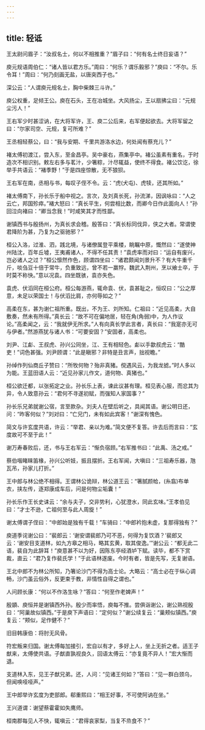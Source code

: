 ```yaml
---
---
---
```

title: 轻诋
---


王太尉问眉子：“汝叔名士，何以不相推重？”眉子曰：“何有名士终日妄语？”

庾元规语周伯仁：“诸人皆以君方乐。”周曰：“何乐？谓乐毅邪？”庾曰：“不尔。乐令耳！”周曰：“何乃刻画无盐，以唐突西子也。”

深公云：“人谓庾元规名士，胸中柴棘三斗许。”

庾公权重，足倾王公。庾在石头，王在冶城坐。大风扬尘，王以扇拂尘曰：“元规尘污人！”

王右军少时甚涩讷，在大将军许，王、庾二公后来，右军便起欲去。大将军留之曰：“尔家司空、元规，复可所难？”

王丞相轻蔡公，曰：“我与安期、千里共游洛水边，何处闻有蔡充儿？”

褚太傅初渡江，尝入东，至金昌亭。吴中豪右，燕集亭中。褚公虽素有重名，于时造次不相识别。敕左右多与茗汁，少箸粽，汁尽辄益，使终不得食。褚公饮讫，徐举手共语云：“褚季野！”于是四座惊散，无不狼狈。

王右军在南，丞相与书，每叹子侄不令。云：“虎(犬屯)、虎犊，还其所如。”

褚太傅南下，孙长乐于船中视之。言次，及刘真长死，孙流涕，因讽咏曰：“人之云亡，邦国殄瘁。”褚大怒曰：“真长平生，何尝相比数，而卿今日作此面向人！”孙回泣向褚曰：“卿当念我！”时咸笑其才而性鄙。

谢镇西书与殷扬州，为真长求会稽。殷答曰：“真长标同伐异，侠之大者。常谓使君降阶为甚，乃复为之驱驰邪？”

桓公入洛，过淮、泗，践北境，与诸僚属登平乘楼，眺瞩中原，慨然曰：“遂使神州陆沈，百年丘墟，王夷甫诸人，不得不任其责！”袁虎率而对曰：“运自有废兴，岂必诸人之过？”桓公懔然作色，顾谓四坐曰：“诸君颇闻刘景升不？有大牛重千斤，啖刍豆十倍于常牛，负重致远，曾不若一羸牸。魏武入荆州，烹以飨士卒，于时莫不称快。”意以况袁。四坐既骇，袁亦失色。

袁虎、伏滔同在桓公府。桓公每游燕，辄命袁、伏，袁甚耻之，恒叹曰：“公之厚意，未足以荣国士！与伏滔比肩，亦何辱如之？”

高柔在东，甚为谢仁祖所重。既出，不为王、刘所知。仁祖曰：“近见高柔，大自敷奏，然未有所得。”真长云：“故不可在偏地居，轻在角(角弱)中，为人作议论。”高柔闻之，云：“我就伊无所求。”人有向真长学此言者，真长曰：“我寔亦无可与伊者。”然游燕犹与诸人书：“可要安固？”安固者，高柔也。

刘尹、江虨、王叔虎、孙兴公同坐，江、王有相轻色。虨以手歙叔虎云：“酷吏！”词色甚强。刘尹顾谓：“此是瞋邪？非特是丑言声，拙视瞻。”

孙绰作列仙商丘子赞曰：“所牧何物？殆非真猪。傥遇风云，为我龙摅。”时人多以为能。王蓝田语人云：“近见孙家儿作文，道何物、真猪也。”

桓公欲迁都，以张拓定之业。孙长乐上表，谏此议甚有理。桓见表心服，而忿其为异，令人致意孙云：“君何不寻遂初赋，而强知人家国事？”

孙长乐兄弟就谢公宿，言至款杂。刘夫人在壁后听之，具闻其语。谢公明日还，问：“昨客何似？”刘对曰：“亡兄门，未有如此宾客！”谢深有愧色。

简文与许玄度共语，许云：“举君、亲以为难。”简文便不复答。许去后而言曰：“玄度故可不至于此！”

谢万寿春败后，还，书与王右军云：“惭负宿顾。”右军推书曰：“此禹、汤之戒。”

蔡伯喈睹睐笛椽，孙兴公听妓，振且摆折。王右军闻，大嗔曰：“三祖寿乐器，虺瓦吊，孙家儿打折。”

王中郎与林公绝不相得。王谓林公诡辩，林公道王云：“箸腻颜帢，(糸翕)布单衣，挟左传，逐郑康成车后，问是何物尘垢囊！”

孙长乐作王长史诔云：“余与夫子，交非势利，心犹澄水，同此玄味。”王孝伯见曰：“才士不逊，亡祖何至与此人周旋！”

谢太傅谓子侄曰：“中郎始是独有千载！”车骑曰：“中郎衿抱未虚，复那得独有？”

庾道季诧谢公曰：“裴郎云：‘谢安谓裴郎乃可不恶，何得为复饮酒？’裴郎又云：‘谢安目支道林，如九方皋之相马，略其玄黄，取其俊逸。’”谢公云：“都无此二语，裴自为此辞耳！”庾意甚不以为好，因陈东亭经酒垆下赋。读毕，都不下赏裁，直云：“君乃复作裴氏学！”于此语林遂废。今时有者，皆是先写，无复谢语。

王北中郎不为林公所知，乃箸论沙门不得为高士论。大略云：“高士必在于纵心调畅，沙门虽云俗外，反更束于教，非情性自得之谓也。”

人问顾长康：“何以不作洛生咏？”答曰：“何至作老婢声！”

殷顗、庾恒并是谢镇西外孙。殷少而率悟，庾每不推。尝俱诣谢公，谢公熟视殷曰：“阿巢故似镇西。”于是庾下声语曰：“定何似？”谢公续复云：“巢颊似镇西。”庾复云：“颊似，足作健不？”

旧目韩康伯：将肘无风骨。

符宏叛来归国。谢太傅每加接引，宏自以有才，多好上人，坐上无折之者。适王子猷来，太傅使共语。子猷直孰视良久，回语太傅云：“亦复竟不异人！”宏大惭而退。

支道林入东，见王子猷兄弟。还，人问：“见诸王何如？”答曰：“见一群白颈乌，但闻唤哑哑声。”

王中郎举许玄度为吏部郎。郗重熙曰：“相王好事，不可使阿讷在坐。”

王兴道谓：谢望蔡霍霍如失鹰师。

桓南郡每见人不快，辄嗔云：“君得哀家梨，当复不烝食不？”

